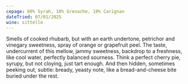 ```yaml
---
cepage: 80% Syrah, 10% Grenache, 10% Carignan
dateTried: 07/01/2025
wine: sittelle
---
```


Smells of cooked rhubarb, but with an earth undertone, petrichor and vinegary
sweetness, spray of orange or grapefruit peel. The taste, undercurrent of this
mellow, jammy sweetness, backdrop to a freshness, like cool water, perfectly
balanced sourness. Think a perfect cherry pie, syrupy, but not cloying, just
tart enough. And then hidden, sometimes peeking out, subtle: bready, yeasty
note, like a bread-and-cheese bite buried under the rest.

